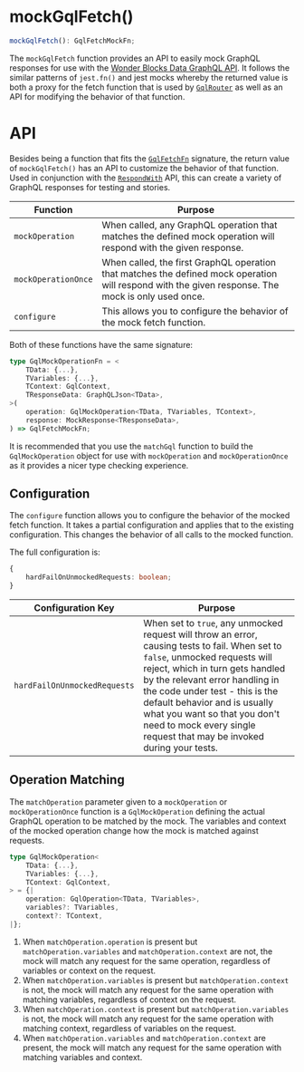 
<Meta
    title="Packages / Testing / Mocking / Exports / mockGqlFetch()"
/>

# mockGqlFetch()

```ts
mockGqlFetch(): GqlFetchMockFn;
```

The `mockGqlFetch` function provides an API to easily mock GraphQL responses for use with the <a href="./?path=/docs/packages-data-graphql--docs">Wonder Blocks Data GraphQL API</a>. It follows the similar patterns of `jest.fn()` and jest mocks whereby the returned value is both a proxy for the fetch function that is used by <a href="./?path=/docs/packages-data-exports-gqlrouter--docs">`GqlRouter`</a> as well as an API for modifying the behavior of that function.

# API

Besides being a function that fits the <a href="./?path=/docs/packages-data-types-gqlfetchfn--docs">`GqlFetchFn`</a> signature, the return value of `mockGqlFetch()` has an API to customize the behavior of that function. Used in conjunction with the <a href="./?path=/docs/packages-testing-mocking-exports-respondwith--docs">`RespondWith`</a> API, this can create a variety of GraphQL responses for testing and stories.

| Function | Purpose |
| - | - |
| `mockOperation` | When called, any GraphQL operation that matches the defined mock operation will respond with the given response. |
| `mockOperationOnce` | When called, the first GraphQL operation that matches the defined mock operation will respond with the given response. The mock is only used once. |
| `configure` | This allows you to configure the behavior of the mock fetch function. |

Both of these functions have the same signature:

```ts
type GqlMockOperationFn = <
    TData: {...},
    TVariables: {...},
    TContext: GqlContext,
    TResponseData: GraphQLJson<TData>,
>(
    operation: GqlMockOperation<TData, TVariables, TContext>,
    response: MockResponse<TResponseData>,
) => GqlFetchMockFn;
```

It is recommended that you use the `matchGql` function to build the `GqlMockOperation` object for use with `mockOperation` and `mockOperationOnce` as it provides a nicer type checking experience.

## Configuration

The `configure` function allows you to configure the behavior of the mocked fetch function. It takes a partial configuration and applies that to the existing
configuration. This changes the behavior of all calls to the mocked function.

The full configuration is:

```ts
{
    hardFailOnUnmockedRequests: boolean;
}
```

| Configuration Key | Purpose |
| - | - |
| `hardFailOnUnmockedRequests` | When set to `true`, any unmocked request will throw an error, causing tests to fail. When set to `false`, unmocked requests will reject, which in turn gets handled by the relevant error handling in the code under test - this is the default behavior and is usually what you want so that you don't need to mock every single request that may be invoked during your tests. |

## Operation Matching

The `matchOperation` parameter given to a `mockOperation` or `mockOperationOnce` function is a `GqlMockOperation` defining the actual GraphQL operation to be matched by the mock. The variables and context of the mocked operation change how the mock is matched against requests.

```ts
type GqlMockOperation<
    TData: {...},
    TVariables: {...},
    TContext: GqlContext,
> = {|
    operation: GqlOperation<TData, TVariables>,
    variables?: TVariables,
    context?: TContext,
|};
```

1. When `matchOperation.operation` is present but `matchOperation.variables` and `matchOperation.context` are not, the mock will match any request for the
   same operation, regardless of variables or context on the request.
2. When `matchOperation.variables` is present but `matchOperation.context` is not, the mock will match any request for the same operation with matching variables, regardless of context on the request.
3. When `matchOperation.context` is present but `matchOperation.variables` is not, the mock will match any request for the same operation with matching context, regardless of variables on the request.
4. When `matchOperation.variables` and `matchOperation.context` are present, the mock will match any request for the same operation with matching variables and context.
